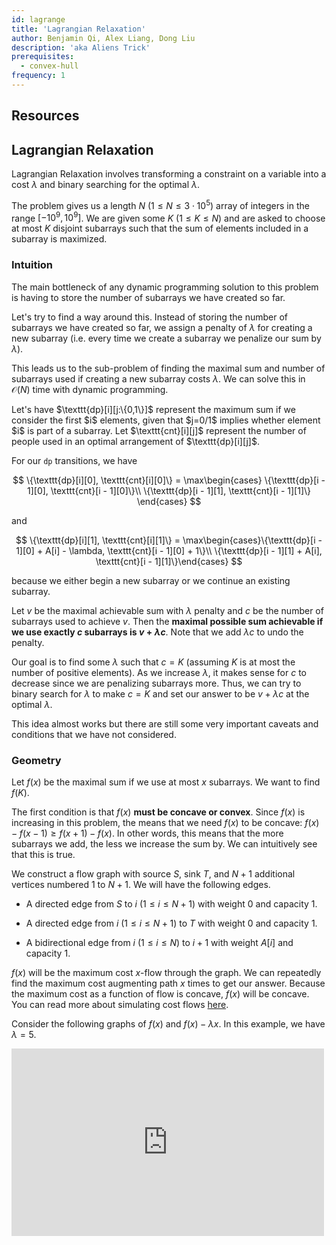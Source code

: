 ```yaml
---
id: lagrange
title: 'Lagrangian Relaxation'
author: Benjamin Qi, Alex Liang, Dong Liu
description: 'aka Aliens Trick'
prerequisites:
  - convex-hull
frequency: 1
---
```


## Resources

<Resources>
	<Resource
		source="Mamnoon Siam"
		title="Attack on Aliens"
		url="https://mamnoonsiam.github.io/posts/attack-on-aliens.html"
	 />
	<Resource
		source="Serbanology"
		title="The Trick from Aliens"
		url="https://web.archive.org/web/20210511092429/http://www.serbanology.com/"
	 />
</Resources>

## Lagrangian Relaxation

Lagrangian Relaxation involves transforming a constraint on a variable into a cost $\lambda$ and binary searching for the optimal $\lambda$.

<FocusProblem problem="sample" />

The problem gives us a length $N$ ($1 \le N \le 3 \cdot 10^5$) array of integers in the range $[-10^9,10^9]$. We are given some $K$ ($1 \le K \le N$) and are asked to choose at most $K$ disjoint subarrays such that the sum of elements included in a subarray is maximized.

### Intuition

The main bottleneck of any dynamic programming solution to this problem is having to store the number of subarrays we have created so far.

Let's try to find a way around this. Instead of storing the number of subarrays we have created so far, we assign a penalty of $\lambda$ for creating a new subarray (i.e. every time we create a subarray we penalize our sum by $\lambda$).

This leads us to the sub-problem of finding the maximal sum and number of subarrays used if creating a new subarray costs $\lambda$. We can solve this in $\mathcal{O}(N)$ time with dynamic programming.

<Spoiler title="Dynamic Programming Solution">
Let's have $\texttt{dp}[i][j:\{0,1\}]$ represent the maximum sum if we consider the first $i$ elements, given that $j=0/1$ implies whether
element $i$ is part of a subarray. Let $\texttt{cnt}[i][j]$ represent the number of
people used in an optimal arrangement of $\texttt{dp}[i][j]$.

For our $\texttt{dp}$ transitions, we have

$$
\{\texttt{dp}[i][0], \texttt{cnt}[i][0]\} =
\max\begin{cases} \{\texttt{dp}[i - 1][0], \texttt{cnt}[i - 1][0]\}\\
\{\texttt{dp}[i - 1][1], \texttt{cnt}[i - 1][1]\}
\end{cases}
$$

and

$$
\{\texttt{dp}[i][1], \texttt{cnt}[i][1]\} =
\max\begin{cases}\{\texttt{dp}[i - 1][0] + A[i] - \lambda, \texttt{cnt}[i - 1][0] + 1\}\\
\{\texttt{dp}[i - 1][1] + A[i], \texttt{cnt}[i - 1][1]\}\end{cases}
$$

because we either begin a new subarray or we continue an existing subarray.
</Spoiler>

Let $v$ be the maximal achievable sum with $\lambda$ penalty and $c$ be the number of subarrays used to achieve $v$. Then the **maximal possible sum achievable if we use exactly $c$ subarrays is $v+\lambda c$**. Note that we add $\lambda c$ to undo the penalty.

Our goal is to find some $\lambda$ such that $c=K$ (assuming $K$ is at most the number of positive elements). As we increase $\lambda$, it makes sense for $c$ to decrease since we are penalizing subarrays more. Thus, we can try to binary search for $\lambda$ to make $c=K$ and set our answer to be $v+\lambda c$ at the optimal $\lambda$.

This idea almost works but there are still some very important caveats and conditions that we have not considered.

### Geometry

Let $f(x)$ be the maximal sum if we use at most $x$ subarrays. We want to find $f(K)$.

The first condition is that $f(x)$ **must be concave or convex**. Since $f(x)$ is increasing in this problem, the means that we need $f(x)$ to be concave: $f(x) - f(x - 1) \ge f(x + 1) - f(x)$. In other words, this means that the more subarrays we add, the less we increase the sum by. We can intuitively see that this is true.

<Spoiler title="Proof that our function is concave">

We construct a flow graph with source $S$, sink $T$, and $N+1$ additional vertices numbered $1$ to $N+1$. We will have the following edges.

- A directed edge from $S$ to $i$ ($1 \le i \le N+1$) with weight $0$ and capacity $1$.

- A directed edge from $i$ ($1 \le i \le N+1$) to $T$ with weight $0$ and capacity $1$.

- A bidirectional edge from $i$ ($1 \le i \le N$) to $i+1$ with weight $A[i]$ and capacity $1$.

$f(x)$ will be the maximum cost $x$-flow through the graph. We can repeatedly find the maximum cost augmenting path $x$ times to get our answer. Because the maximum cost as a function of flow is concave, $f(x)$ will be concave. You can read more about simulating cost flows [here](https://codeforces.com/blog/entry/118391).

</Spoiler>

Consider the following graphs of $f(x)$ and $f(x)-\lambda x$. In this example, we have $\lambda=5$.

<iframe
	src="https://www.desmos.com/calculator/ydynwc2fej?embed"
	width="500px"
	height="300px"
	frameborder="0"
/>

Here is where the fact that $f(x)$ is concave comes in. Because the slope is non-increasing, we know that $f(x) - \lambda x$ will **first increase, then stay the same, and finally decrease**.

Let $v(\lambda)$ be the optimal maximal achievable sum with $\lambda$ penalty and $c(\lambda)$ be the number of subarrays used to achieve $v(\lambda)$ (note that if there are multiple such possibilities, we set $c(\lambda)$ to be the **maximal** number of subarrays to achieve $v(\lambda)$). These values can be calculated in $\mathcal{O}(N)$ time using the dynamic programming approach described above.

When we assign the penalty of $\lambda$, we are trying to find the maximal sum if creating a subarray reduces our sum by $\lambda$. So $v(\lambda)$ will be the **maximum** of $f(x) - \lambda x$ and $c(\lambda)$ will equal to the rightmost $x$ that **maximizes** $f(x) - \lambda x$.

Given the shape of $f(x) - \lambda x$, we know that $f(x) - \lambda x$ will be maximized at all points where $\lambda$ is equal to the slope of $f(x)$ (these points are red in the graph above). If there are no such points it will be maximized at the rightmost point where the slope is less than $\lambda$. So this means that $c(\lambda)$ will be the rightmost $x$ at which the slope of $f(x)$ is still greater or equal to $\lambda$.


Now we know exactly what $\lambda$ represents: $\lambda$ is the slope and $c(\lambda)$ is the rightmost $x$ at which the slope of $f(x)$ is still greater or equal to $\lambda$.

We binary search for $\lambda$ and find the highest $\lambda$ such that $c(\lambda) \ge K$. Let the optimal value be $\lambda_{\texttt{opt}}$. Then our answer is $v(\lambda_{\texttt{opt}}) + \lambda_{\texttt{opt}} K$. Note that this works even if $c(\lambda_{\texttt{opt}}) \neq K$ since  $c(\lambda_{\texttt{opt}})$ and $K$ will be on the same line with slope $\lambda_{\texttt{opt}}$ in that case.

Because calculating $v(\lambda)$ and $c(\lambda)$ with the dynamic programming solution described above will take $\mathcal{O}(N)$ time, this solution runs in $\mathcal{O}(N\log{\sum A[i]})$ time.

```cpp
#include <bits/stdc++.h>
using namespace std;

#define ll long long

int main() {
	int n, k;
	cin >> n >> k;

	int a[n];
	for (int &i : a) { cin >> i; }

	/**
	 * @return the maximum sum along with the number of subarrays used
	 * if creating a subarray penalizes the sum by "lmb" and
	 * there is no limit to the number of subarrays you can create
	 */
	auto solve_lambda = [&](ll lmb) {
		pair<ll, ll> dp[n][2];

		dp[0][0] = {0, 0};
		dp[0][1] = {a[0] - lmb, 1};

		for (int i = 1; i < n; i++) {
			dp[i][0] = max(dp[i - 1][0], dp[i - 1][1]);

			dp[i][1] =
			    max(make_pair(dp[i - 1][0].first + a[i] - lmb, dp[i - 1][0].second + 1),
			        make_pair(dp[i - 1][1].first + a[i], dp[i - 1][1].second));
		}

		return max(dp[n - 1][0], dp[n - 1][1]);
	};

	ll lo = 0;
	ll hi = 1e18;
	while (lo < hi) {
		ll mid = (lo + hi + 1) / 2;
		solve_lambda(mid).second >= k ? lo = mid : hi = mid - 1;
	}

	cout << solve_lambda(lo).first + lo * k << endl;
}
```

## Problems

<Problems problems="probs" />
